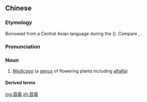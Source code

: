 ==Chinese==
{{zh-forms|alt=目宿,牧宿,牧蓿,木粟}}
{{wikipedia|lang=zh}}

===Etymology===
Borrowed from a Central Asian language during the {{w|Han Dynasty}} ({{zh-ref|Laufer, 1967}}). Compare {{cog|bo|བུག་སུག||[[alfalfa]]; bird's-foot trefoil}}, {{cog|lbj|||tr=bukhsukh|''Nepeta salviaefolia''}}.

===Pronunciation===
{{zh-pron
|m=mùxu,mùsù,1nb=standard in Mainland,2nb=standard in Taiwan,2nc=common variant in Mainland
|c=muk6 suk1
|mn=bo̍k-siok
|mc=y
|oc=y
|cat=n
}}

===Noun===
{{zh-noun}}

# ''[[Medicago]]'' (a [[genus]] of flowering plants including [[alfalfa]])

====Derived terms====
{{CJKV||もくしゅく|목숙|mục túc}}

[[mg:苜蓿]]
[[zh:苜蓿]]
